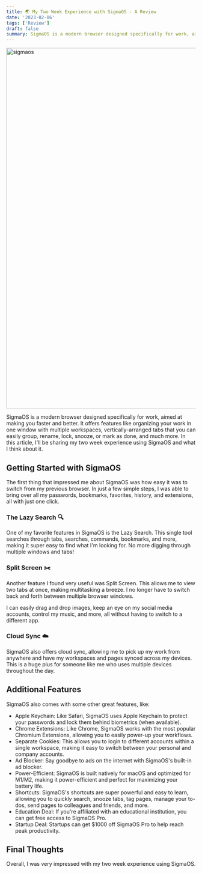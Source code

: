 ```yaml
---
title: 🌏 My Two Week Experience with SigmaOS - A Review
date: '2023-02-06'
tags: ['Review']
draft: false
summary: SigmaOS is a modern browser designed specifically for work, aimed at making you faster and better. It offers features like organizing your work in one window with multiple workspaces.
---
```


<div className="grid place-items-center">
  <img
    className="inline rounded-lg"
    src="https://github.com/fiqgant/fiqlab/blob/main/public/static/images/blog/sigmaos.gif?raw=true"
    alt="sigmaos"
    width="960"
    height="960"
  />
</div>

SigmaOS is a modern browser designed specifically for work, aimed at making you faster and better. It offers features like organizing your work in one window with multiple workspaces, vertically-arranged tabs that you can easily group, rename, lock, snooze, or mark as done, and much more. In this article, I'll be sharing my two week experience using SigmaOS and what I think about it.

## Getting Started with SigmaOS

The first thing that impressed me about SigmaOS was how easy it was to switch from my previous browser. In just a few simple steps, I was able to bring over all my passwords, bookmarks, favorites, history, and extensions, all with just one click.

### The Lazy Search 🔍

One of my favorite features in SigmaOS is the Lazy Search. This single tool searches through tabs, searches, commands, bookmarks, and more, making it super easy to find what I'm looking for. No more digging through multiple windows and tabs!

### Split Screen ✂️

Another feature I found very useful was Split Screen. This allows me to view two tabs at once, making multitasking a breeze. I no longer have to switch back and forth between multiple browser windows.

I can easily drag and drop images, keep an eye on my social media accounts, control my music, and more, all without having to switch to a different app.

### Cloud Sync ☁️

SigmaOS also offers cloud sync, allowing me to pick up my work from anywhere and have my workspaces and pages synced across my devices. This is a huge plus for someone like me who uses multiple devices throughout the day.

## Additional Features

SigmaOS also comes with some other great features, like:

- Apple Keychain: Like Safari, SigmaOS uses Apple Keychain to protect your passwords and lock them behind biometrics (when available).
- Chrome Extensions: Like Chrome, SigmaOS works with the most popular Chromium Extensions, allowing you to easily power-up your workflows.
- Separate Cookies: This allows you to login to different accounts within a single workspace, making it easy to switch between your personal and company accounts.
- Ad Blocker: Say goodbye to ads on the internet with SigmaOS's built-in ad blocker.
- Power-Efficient: SigmaOS is built natively for macOS and optimized for M1/M2, making it power-efficient and perfect for maximizing your battery life.
- Shortcuts: SigmaOS's shortcuts are super powerful and easy to learn, allowing you to quickly search, snooze tabs, tag pages, manage your to-dos, send pages to colleagues and friends, and more.
- Education Deal: If you're affiliated with an educational institution, you can get free access to SigmaOS Pro.
- Startup Deal: Startups can get $1000 off SigmaOS Pro to help reach peak productivity.

## Final Thoughts

Overall, I was very impressed with my two week experience using SigmaOS.